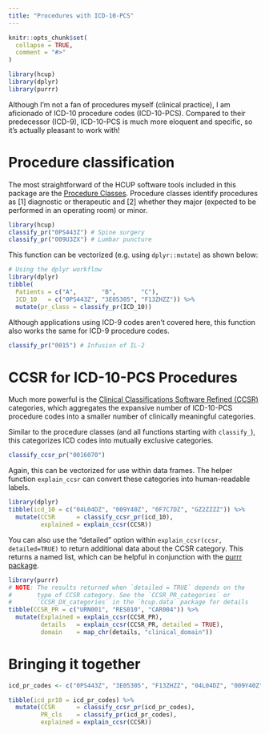 ```yaml
---
title: "Procedures with ICD-10-PCS"
---
```


```r
knitr::opts_chunk$set(
  collapse = TRUE,
  comment = "#>"
)
```

```r
library(hcup)
library(dplyr)
library(purrr)
```

Although I'm not a fan of procedures myself (clinical practice), I am aficionado of ICD-10
procedure codes (ICD-10-PCS). Compared to their predecessor (ICD-9), ICD-10-PCS is much more
eloquent and specific, so it's actually pleasant to work with!

# Procedure classification

The most straightforward of the HCUP software tools included in this package are the 
[Procedure Classes](https://www.hcup-us.ahrq.gov/toolssoftware/procedureicd10/procedure_icd10.jsp).
Procedure classes identify procedures as [1] diagnostic or therapeutic and [2] whether they major 
(expected to be performed in an operating room) or minor.

```r
library(hcup)
classify_pr("0PS443Z") # Spine surgery
classify_pr("009U3ZX") # Lumbar puncture
```

This function can be vectorized (e.g. using `dplyr::mutate`) as shown below:

```r
# Using the dplyr workflow
library(dplyr)
tibble(
  Patients = c("A",       "B",       "C"),
  ICD_10   = c("0PS443Z", "3E05305", "F13ZHZZ")) %>%
  mutate(pr_class = classify_pr(ICD_10))
```

Although applications using ICD-9 codes aren't covered here, this function also 
works the same for ICD-9 procedure codes.

```r
classify_pr("0015") # Infusion of IL-2
```

# CCSR for ICD-10-PCS Procedures

Much more powerful is the [Clinical Classifications Software Refined (CCSR)](https://www.hcup-us.ahrq.gov/toolssoftware/ccsr/prccsr.jsp) categories, which 
aggregates the expansive number of ICD-10-PCS procedure codes into a smaller number of 
clinically meaningful categories.

Similar to the procedure classes (and all functions starting with `classify_`), this categorizes ICD
codes into mutually exclusive categories. 

```r
classify_ccsr_pr("0016070")
```

Again, this can be vectorized for use within data frames. The helper function `explain_ccsr` can
convert these categories into human-readable labels.

```r
library(dplyr)
tibble(icd_10 = c("04L04DZ", "009Y40Z", "0F7C7DZ", "GZ2ZZZZ")) %>%
  mutate(CCSR      = classify_ccsr_pr(icd_10),
         explained = explain_ccsr(CCSR))
```

You can also use the "detailed" option within `explain_ccsr(ccsr, detailed=TRUE)` to return 
additional data about the CCSR category. This returns a named list, which can be helpful
in conjunction with the [purrr package](https://purrr.tidyverse.org/).

```r
library(purrr)
# NOTE: The results returned when `detailed = TRUE` depends on the
#       type of CCSR category. See the `CCSR_PR_categories` or 
#       `CCSR_DX_categories` in the `hcup.data` package for details
tibble(CCSR_PR = c("URN001", "RES010", "CAR004")) %>%
  mutate(Explained = explain_ccsr(CCSR_PR),
         details   = explain_ccsr(CCSR_PR, detailed = TRUE),
         domain    = map_chr(details, "clinical_domain"))
```

# Bringing it together

```r
icd_pr_codes <- c("0PS443Z", "3E05305", "F13ZHZZ", "04L04DZ", "009Y40Z", "0F7C7DZ", "GZ2ZZZZ")

tibble(icd_pr10 = icd_pr_codes) %>%
  mutate(CCSR      = classify_ccsr_pr(icd_pr_codes),
         PR_cls    = classify_pr(icd_pr_codes),
         explained = explain_ccsr(CCSR))
```

